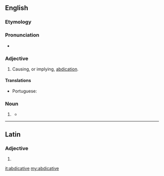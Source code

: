 ==English==

===Etymology===
{{suffix|abdicat|ive}}

===Pronunciation===
* {{a|US}} {{IPA|/ˈæb.dəˌkeɪ.tɪv/|/ˈæb.dəˌkə.tɪv/}}

===Adjective===
{{en-adj}}

# {{rare}} Causing, or implying, [[abdication]].

====Translations====
{{trans-top|(rare) causing, or implying, abdication}}
* Portuguese: {{t-|pt|abdicativo}}
{{trans-mid}}
{{trans-bottom}}

===Noun===
{{en-noun|-}}

# {{grammar}} {{rfdef|lang=en}}
#* {{quote-book|title=The Logic of Apuleius|author=David Londey|year=1987|passage=The fourth mood is that which brings together directly a particular '''abdicative''' from a particular dedicative and a universal '''abdicative''', e.g., ''Some just thing is honourable, no honourable thing is base, therefore some just thing is not base.''}}

----

==Latin==

===Adjective===
{{la-adj-form|abdicatīve}}

# {{inflection of|abdicativus|abdicatīvus|voc|m|s|lang=la}}

[[it:abdicative]]
[[my:abdicative]]